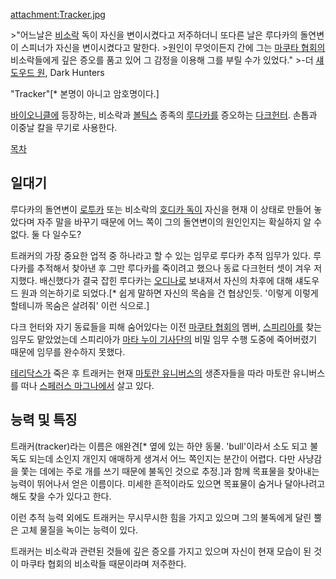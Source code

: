 attachment:Tracker.jpg

>"어느날은 [[비소락]] 독이 자신을 변이시켰다고 저주하더니 또다른 날은 루다카의 돌연변이 스피너가 자신을 변이시켰다고 말한다.
>원인이 무엇이든지 간에 그는 [[마쿠타 협회]]의 비소락들에게 깊은 증오를 품고 있어 그 감정을 이용해 그를 부릴 수가 있었다."
>-더 [[섀도우드 원]], Dark Hunters


"Tracker"[* 본명이 아니고 암호명이다.]

[[바이오니클]]에 등장하는, 비소락과 [[볼틱스]] 종족의 [[루다카]]를 증오하는 [[다크헌터(바이오니클)|다크헌터]]. 손톱과 이중날 칼을 무기로 사용한다.

[[목차]]
== 일대기 ==
루다카의 돌연변이 [[로투카]] 또는 비소락의 [[호디카 독]]이 자신을 현재 이 상태로 만들어 놓았다며 자주 말을 바꾸기 때문에 어느 쪽이 그의 돌연변이의 원인인지는 확실하지 알 수 없다. 둘 다 일수도?

트래커의 가장 중요한 업적 중 하나라고 할 수 있는 임무로 루다카 추적 임무가 있다. 루다카를 추적해서 찾아낸 후 그만 루다카를 죽이려고 했으나 동료 다크헌터 셋이 겨우 저지했다. 배신했다가 결국 잡힌 루다카는 [[오디나]]로 보내져서 자신의 차후에 대해 섀도우드 원과 의논하기로 되었다.[* 쉽게 말하면 자신의 목숨을 건 협상인듯. '이렇게 이렇게 할테니까 목숨은 살려줘' 이런 식으로.]

다크 헌터와 자기 동료들을 피해 숨어있다는 이전 [[마쿠타 협회]]의 멤버, [[스피리아]]를 찾는 임무도 맡았었는데 스피리아가 [[마타 누이 기사단]]의 비밀 임무 수행 도중에 죽어버렸기 때문에 임무를 완수하지 못했다.

[[테리닥스]]가 죽은 후 트래커는 현재 [[마토란 유니버스]]의 생존자들을 따라 마토란 유니버스를 떠나 [[스페러스 마그나]]에서 살고 있다.

== 능력 및 특징 ==
트래커(tracker)라는 이름은 애완견[* 옆에 있는 하얀 동물. 'bull'이라서 소도 되고 불독도 되는데 소인지 개인지 애매하게 생겨서 어느 쪽인지는 분간이 어렵다. 다만 사냥감을 쫓는 데에는 주로 개를 쓰기 때문에 불독인 것으로 추정.]과 함께 목표물을 찾아내는 능력이 뛰어나서 얻은 이름이다. 미세한 흔적이라도 있으면 목표물이 숨거나 달아나려고 해도 찾을 수가 있다고 한다.

이런 추적 능력 외에도 트래커는 무시무시한 힘을 가지고 있으며 그의 불독에게 달린 뿔은 고체 물질을 녹이는 능력이 있다.

트래커는 비소락과 관련된 것들에 깊은 증오를 가지고 있으며 자신이 현재 모습이 된 것이 마쿠타 협회의 비소락들 때문이라며 저주한다.
